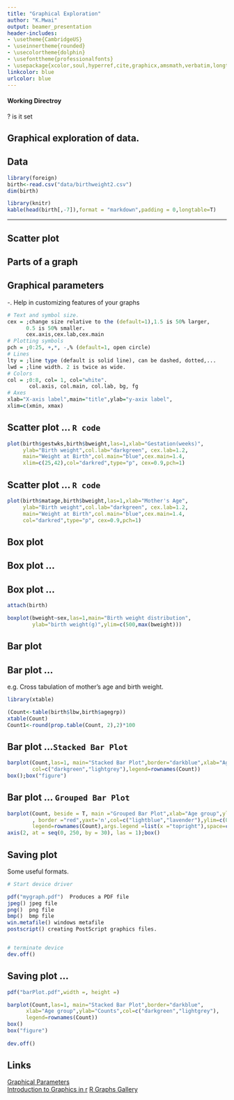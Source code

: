 ```yaml
---
title: "Graphical Exploration"
author: "K.Mwai"
output: beamer_presentation
header-includes:  
- \usetheme{CambridgeUS}
- \useinnertheme{rounded}
- \usecolortheme{dolphin}
- \usefonttheme{professionalfonts}
- \usepackage{xcolor,soul,hyperref,cite,graphicx,amsmath,verbatim,longtable}
linkcolor: blue
urlcolor: blue
---
```


#### Working Directroy
? is it set

## Graphical exploration of data.    
\normalsize
\begin{itemize}
\item [-] To have an understanding of you data we normally conduct exploratory data analysis (EDA) which can be graphical or numerical.  
\item []

\item [-] Primarily EDA is for seeing what the data can tell us before the formal modeling or hypothesis testing task.    
\item []
\item [-] Typical graphical techniques used in EDA are:    
\begin{itemize}
      \item [-.] Scatter plots,   
      \item [-.] Box plots,    
      \item [-.] Bar plots.
\end{itemize}
\end{itemize}


## Data

```r
library(foreign)
birth<-read.csv("data/birthweight2.csv")
dim(birth)
```
\small
```r
library(knitr)
kable(head(birth[,-7]),format = "markdown",padding = 0,longtable=T)
```

***

##      

\begin{center}

\textbf{Scatter plot}

\end{center}

## Scatter plot
\begin{itemize}
\item [-] Its a useful summary of a set of bivariate data (two variables) 
\item []
\item [-] It pairs up values of two quantitative variables in a data set with the aim of giving a good visual picture of the relationship between the two variables.   
\item []
\item [-] The resulting pattern indicates the type and strength of the relationship between the two variables.
\item []
\item [-] Usually drawn before working out a linear correlation coefficient or fitting a regression line.  

\end{itemize}

## Parts of a graph
 
\begin{figure}[htbp!] 
\centering
\includegraphics[width=0.75\textwidth,height =0.85\textheight]{graphParts}
\end{figure}


## Graphical parameters
-. Help in customizing features of your graphs
\small
```r
# Text and symbol size.         
cex = ;change size relative to the (default=1),1.5 is 50% larger,
      0.5 is 50% smaller.      
      cex.axis,cex.lab,cex.main       
# Plotting symbols
pch = ;0:25, +,*, -,% (default=1, open circle)        
# Lines
lty = ;line type (default is solid line), can be dashed, dotted,...     
lwd = ;line width. 2 is twice as wide.           
# Colors
col = ;0:8, col= 1, col="white".    
       col.axis, col.main, col.lab, bg, fg    
# Axes 
xlab="X-axis label",main="title",ylab="y-axix label",
xlim=c(xmin, xmax)
```


## Scatter plot ... `R code`    
\small

```r
plot(birth$gestwks,birth$bweight,las=1,xlab="Gestation(weeks)",
     ylab="Birth weight",col.lab="darkgreen", cex.lab=1.2,
     main="Weight at Birth",col.main="blue",cex.main=1.4,
     xlim=c(25,42),col="darkred",type="p", cex=0.9,pch=1)
```

## Scatter plot ... `R code` 
\small
```r
plot(birth$matage,birth$bweight,las=1,xlab="Mother's Age",
     ylab="Birth weight",col.lab="darkgreen", cex.lab=1.2,
     main="Weight at Birth",col.main="blue",cex.main=1.4,
     col="darkred",type="p", cex=0.9,pch=1)
```


##      


\begin{center}

\textbf{Box plot}

\end{center}

## Box plot
\begin{itemize}
\item [-] Provides a standardized way of displaying the distribution of data. \item []

\item [-] It attempts to provide a visual shape of the data distribution.
\item []
\item [-] This is based on some summary measures: min, $1^{st}$ quartile, median, $3^{rd}$ quartile, and max.   
\item []
\item [-] Range, IQR, Outliers= $3^*IQR$ above $3^{rd}$ or below $1^{st}$ quartiles.   
\end{itemize}

\begin{figure}[htbp!]
\centering
\includegraphics[width=0.75\textwidth,height =0.35\textheight]{box}
\caption{Boxplot}
\end{figure}

[//]: # ## Box plot ...
[//]: # \begin{figure}[htbp!]
[//]: # \centering
[//]: # \includegraphics[width=0.75\textwidth,height =0.85\textheight]{box1}
[//]: # \caption{Boxplot}
[//]: # \label{Boxplot}
[//]: # \end{figure}

## Box plot ...
\begin{figure}[htbp!]
\centering
\includegraphics[width=0.75\textwidth,height =0.55\textheight]{box2}
\end{figure}

[//]: # ## Box plot ...
[//]: # \begin{figure}[htbp!]
[//]: # \centering
[//]: # \includegraphics[width=0.75\textwidth,height =0.85\textheight]{box3}
[//]: # \caption{Boxplot}
[//]: # \label{Boxplot}
[//]: # \end{figure}

[//]: # ## Box plot ...
[//]: #\small
[//]: #```{r,include=FALSE}
[//]: #attach(birth)
[//]: #```
[//]: #```{r,fig.height=5,fig.width=10}
[//]: #par(mfrow=c(1,2))
[//]: #boxplot(matage,las=1,main="Mother's Age");
[//]: #boxplot(gestwks,las=1,main="Gestation")
[//]: #```

## Box plot ...
\small
```r
attach(birth)
```

```r
boxplot(bweight~sex,las=1,main="Birth weight distribution",
        ylab="birth weight(g)",ylim=c(500,max(bweight)))

```

[//]: # ## Box plot ...
[//]: # \small
[//]: # ```{r,fig.height=5.4,fig.width=6}
[//]: # boxplot(birth[,c("matage","gestwks")],las=1,
[//]: #         names=c("Mother's Age","Gestation"))
[//]: # ```

##

\begin{center}

\textbf{Bar plot}

\end{center}

## Bar plot  

\begin{itemize}

\item [-] Provide a visual presentation of categorical data.
\item []
\item [-] Present grouped data with rectangular bars with lengths proportional to the values that they represent.    
%\item []
%\item [-] uses either horizontal or vertical bars to show comparisons among categories.    
\item []
\item [-] Two types;
  \begin{itemize}
    \item [-.] Grouped - presents bars clustered in groups
    \item [-.] Stacked - shows bars divided into subparts to show cumulative effects.
  \end{itemize}
\end{itemize}

## Bar plot ...
e.g. Cross tabulation of mother's age and birth weight.       

\small
```r
library(xtable)

(Count<-table(birth$lbw,birth$agegrp))
xtable(Count)
Count1<-round(prop.table(Count, 2),2)*100
```
\begin{table}[ht]
\centering
\begin{tabular}{lrrrr}
  \hline
 & 20-29 yrs & 30-34 yrs & 35-39 yrs & 40+yrs \\ 
  \hline
Weight $<$2500 &  15(0.16) &  29(0.12) &  32( 0.12) &   4(0.10) \\ 
  Normal 2500+ &  77(0.84) & 222(0.88) & 226(0.88) &  36 (0.90) \\ \hline
   Total    &  92 & 251 & 258 &  40 \\
   \hline \hline
\end{tabular}
\end{table}
## Bar plot ...`Stacked Bar Plot`
\tiny
```r
barplot(Count,las=1, main="Stacked Bar Plot",border="darkblue",xlab="Age group",ylab="Counts",
        col=c("darkgreen","lightgrey"),legend=rownames(Count))
box();box("figure") 
```

## Bar plot ... `Grouped Bar Plot`
\tiny
```r
barplot(Count, beside = T, main ="Grouped Bar Plot",xlab="Age group",ylab ="Counts"
        , border ="red",yaxt='n',col=c("lightblue","lavender"),ylim=c(0,250),
        legend=rownames(Count),args.legend =list(x ="topright"),space=c(0.05,0.5))
axis(2, at = seq(0, 250, by = 30), las = 1);box()
```


## Saving plot 

Some useful formats.  
\small
```r
# Start device driver

pdf("mygraph.pdf")  Produces a PDF file   
jpeg() jpeg file  
png()  png file
bmp()  bmp file
win.metafile() windows metafile
postscript() creating PostScript graphics files.   


# terminate device
dev.off()
```
## Saving plot ...
\small
```r

pdf("barPlot.pdf",width =, height =)

barplot(Count,las=1, main="Stacked Bar Plot",border="darkblue",
      xlab="Age group",ylab="Counts",col=c("darkgreen","lightgrey"),
      legend=rownames(Count))
box()
box("figure")
        
dev.off()

```

## Links 

[Graphical Parameters](http://www.statmethods.net/advgraphs/parameters.html)     
[Introduction to Graphics in r](http://bcb.dfci.harvard.edu/~aedin/courses/Bioconductor/2.Plotting.pdf)
[R Graphs Gallery](http://www.r-graph-gallery.com/all-graphs/)

##

\begin{center}

\textbf{Asante}

\end{center}





